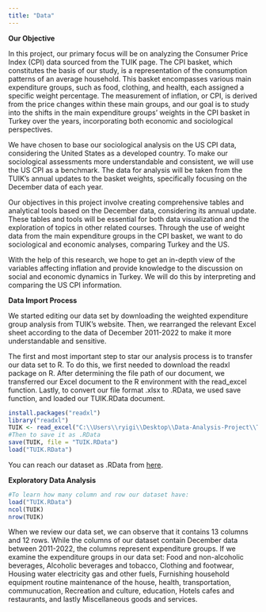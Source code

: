 ```yaml
---
title: "Data"
---
```


**Our Objective**

In this project, our primary focus will be on analyzing the Consumer Price Index (CPI) data sourced from the TUIK page. The CPI basket, which constitutes the basis of our study, is a representation of the consumption patterns of an average household. This basket encompasses various main expenditure groups, such as food, clothing, and health, each assigned a specific weight percentage. The measurement of inflation, or CPI, is derived from the price changes within these main groups, and our goal is to study into the shifts in the main expenditure groups' weights in the CPI basket in Turkey over the years, incorporating both economic and sociological perspectives.

We have chosen to base our sociological analysis on the US CPI data, considering the United States as a developed country. To make our sociological assessments more understandable and consistent, we will use the US CPI as a benchmark. The data for analysis will be taken from the TUIK's annual updates to the basket weights, specifically focusing on the December data of each year.

Our objectives in this project involve creating comprehensive tables and analytical tools based on the December data, considering its annual update. These tables and tools will be essential for both data visualization and the exploration of topics in other related courses. Through the use of weight data from the main expenditure groups in the CPI basket, we want to do sociological and economic analyses, comparing Turkey and the US.

With the help of this research, we hope to get an in-depth view of the variables affecting inflation and provide knowledge to the discussion on social and economic dynamics in Turkey. We will do this by interpreting and comparing the US CPI information.

**Data Import Process**

We started editing our data set by downloading the weighted expenditure group analysis from TUIK's website. Then, we rearranged the relevant Excel sheet according to the data of December 2011-2022 to make it more understandable and sensitive.

The first and most important step to star our analysis process is to transfer our data set to R. To do this, we first needed to download the readxl package on R. After determining the file path of our document, we transferred our Excel document to the R environment with the read_excel function. Lastly, to convert our file format .xlsx to .RData, we used save function, and loaded our TUIK.RData document.

```r
install.packages("readxl")
library("readxl")
TUIK <- read_excel("C:\\Users\\ryigi\\Desktop\\Data-Analysis-Project\\TUIK-Weighted-Expenditure.xlsx")
#Then to save it as .RData
save(TUIK, file = "TUIK.RData")
load("TUIK.RData")
```

You can reach our dataset as .RData from [here](https://github.com/emu-hacettepe-analytics/emu430-fall2023-team-red_flag/blob/master/TUIK.RData).

**Exploratory Data Analysis**

```r
#To learn how many column and row our dataset have:
load("TUIK.RData")
ncol(TUIK)
nrow(TUIK)
```

When we review our data set, we can observe that it contains 13 columns and 12 rows. While the columns of our dataset contain December data between 2011-2022, the columns represent expenditure groups. If we examine the expenditure groups in our data set: Food and non-alcoholic beverages, Alcoholic beverages and tobacco, Clothing and footwear, Housing water electricity gas and other fuels, Furnishing household equipment routine maintenance of the house, health, transportation, communucation, Recreation and culture, education, Hotels cafes and restaurants, and lastly Miscellaneous goods and services.
